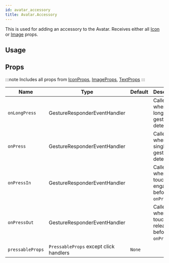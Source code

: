 ```yaml
---
id: avatar_accessory
title: Avatar.Accessory
---
```



This is used for adding an accessory to the Avatar.
Receives either all [Icon](icon#props) or [Image](image#props) props.

## Usage

## Props

:::note
Includes all props from [IconProps](/docs/documentation/icon#props), [ImageProps](/docs/documentation/image#props), [TextProps](https://reactnative.dev/docs/text#props)
:::

<div class='table-responsive'>

| Name             | Type                                   | Default | Description                                       |
| ---------------- | -------------------------------------- | ------- | ------------------------------------------------- |
| `onLongPress`    | GestureResponderEventHandler           |         | Called when a long-tap gesture is detected.       |
| `onPress`        | GestureResponderEventHandler           |         | Called when a single tap gesture is detected.     |
| `onPressIn`      | GestureResponderEventHandler           |         | Called when a touch is engaged before `onPress`.  |
| `onPressOut`     | GestureResponderEventHandler           |         | Called when a touch is released before `onPress`. |
| `pressableProps` | `PressableProps` except click handlers | `None`  |                                                   |

</div>
